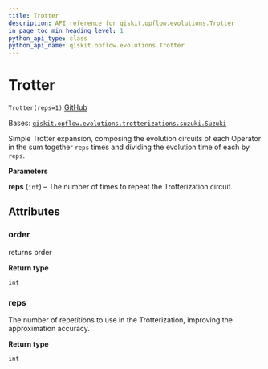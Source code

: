 ```yaml
---
title: Trotter
description: API reference for qiskit.opflow.evolutions.Trotter
in_page_toc_min_heading_level: 1
python_api_type: class
python_api_name: qiskit.opflow.evolutions.Trotter
---
```


# Trotter

<span id="qiskit.opflow.evolutions.Trotter" />

`Trotter(reps=1)` [GitHub](https://github.com/qiskit/qiskit/tree/stable/0.22/qiskit/opflow/evolutions/trotterizations/trotter.py "view source code")

Bases: [`qiskit.opflow.evolutions.trotterizations.suzuki.Suzuki`](qiskit.opflow.evolutions.Suzuki "qiskit.opflow.evolutions.trotterizations.suzuki.Suzuki")

Simple Trotter expansion, composing the evolution circuits of each Operator in the sum together `reps` times and dividing the evolution time of each by `reps`.

**Parameters**

**reps** (`int`) – The number of times to repeat the Trotterization circuit.

## Attributes

<span id="qiskit.opflow.evolutions.Trotter.order" />

### order

returns order

**Return type**

`int`

<span id="qiskit.opflow.evolutions.Trotter.reps" />

### reps

The number of repetitions to use in the Trotterization, improving the approximation accuracy.

**Return type**

`int`

